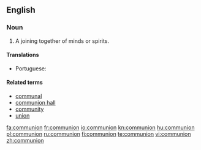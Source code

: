 {{also|Communion}}
==English==

===Noun===
{{en-noun}}

# A joining together of minds or spirits.

====Translations====
{{trans-top|a joining together of minds or spirits}}
* Portuguese: {{t+|pt|comunhão|f}}
{{trans-mid}}
{{trans-bottom}}

====Related terms====
* [[communal]]
* [[communion hall]]
* [[community]]
* [[union]]

[[fa:communion]]
[[fr:communion]]
[[io:communion]]
[[kn:communion]]
[[hu:communion]]
[[pl:communion]]
[[ru:communion]]
[[fi:communion]]
[[te:communion]]
[[vi:communion]]
[[zh:communion]]